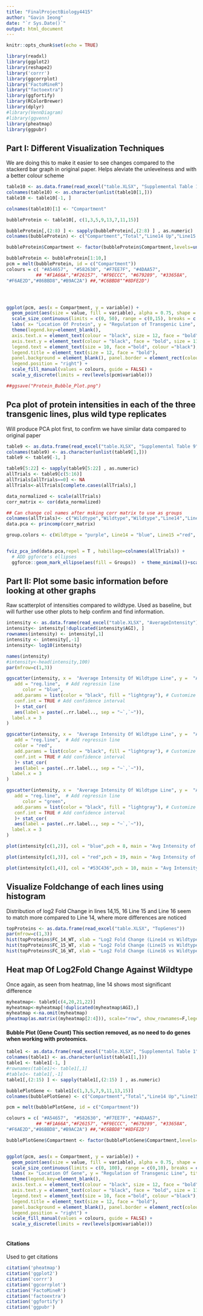 ```yaml
---
title: "FinalProjectBiology4415"
author: "Gavin Ieong"
date: "`r Sys.Date()`"
output: html_document
---
```


```r
knitr::opts_chunk$set(echo = TRUE)
```


```r
library(readxl)
library(ggplot2)
library(reshape2)
library('corrr')
library(ggcorrplot)
library("FactoMineR")
library("factoextra")
library(ggfortify)
library(RColorBrewer)
library(dplyr)
#library(VennDiagram)
#library(ggvenn)
library(pheatmap)
library(ggpubr)
```



## Part I: Different Visualization Techniques
We are doing this to make it easier to see changes compared to the stackerd bar graph in original paper. Helps aleviate the unlevelness and with a better colour scheme



```r
table10 <- as.data.frame(read_excel("table.XLSX", "Supplemental Table 10"))
colnames(table10) <- as.character(unlist(table10[1,]))
table10 <- table10[-1, ]

colnames(table10)[1] <- "Compartment"

bubbleProtein <- table10[, c(1,3,5,9,13,7,11,15)]

bubbleProtein[,(2:8) ] <- sapply(bubbleProtein[,(2:8) ] , as.numeric)
colnames(bubbleProtein) <- c("Compartment","Total","Line14 Up","Line15 Up","Line16 Up","Line14 Down","Line15 Down","Line16 Down")

bubbleProtein$Compartment <- factor(bubbleProtein$Compartment,levels=unique(bubbleProtein$Compartment))

bubbleProtein <- bubbleProtein[1:10,]
pcm = melt(bubbleProtein, id = c("Compartment"))
colours = c( "#A54657",  "#582630", "#F7EE7F", "#4DAA57",
           ## "#F1A66A","#F26157", "#F9ECCC", "#679289", "#33658A",
"#F6AE2D","#86BBD8","#B9AC2A") ##,"#C6BBD8""#8DFE2D")




ggplot(pcm, aes(x = Compartment, y = variable)) + 
  geom_point(aes(size = value, fill = variable), alpha = 0.75, shape = 21) + 
  scale_size_continuous(limits = c(0, 50), range = c(0,15), breaks = c(0,10, 20,30,40,50)) + 
  labs( x= "Location Of Protein", y = "Regulation of Transgenic Line", title = "Localization of Proteins", size = "Percentage Of Proteins", fill = "")  + 
  theme(legend.key=element_blank(), 
  axis.text.x = element_text(colour = "black", size = 12, face = "bold", angle = 90, vjust = 0.3, hjust = 1), 
  axis.text.y = element_text(colour = "black", face = "bold", size = 11), 
  legend.text = element_text(size = 10, face ="bold", colour ="black"), 
  legend.title = element_text(size = 12, face = "bold"), 
  panel.background = element_blank(), panel.border = element_rect(colour = "black", fill = NA, size = .5), 
  legend.position = "right") +  
  scale_fill_manual(values = colours, guide = FALSE) + 
  scale_y_discrete(limits = rev(levels(pcm$variable)))

##ggsave("Protein_Bubble_Plot.png")
```



## Pca plot of protein intensities in each of the three transgenic lines, plus wild type replicates
Will produce PCA plot first, to confirm we have similar data compared to original paper
```r
table9 <- as.data.frame(read_excel("table.XLSX", "Supplemental Table 9"))
colnames(table9) <- as.character(unlist(table9[1,]))
table9 <- table9[-1, ]

table9[5:22] <- sapply(table9[5:22] , as.numeric)
allTrials <- table9[c(5:16)]
allTrials[allTrials==0] <- NA
allTrials<-allTrials[complete.cases(allTrials),]

data_normalized <- scale(allTrials)
corr_matrix <- cor(data_normalized)

## Can change col names after msking corr matrix to use as groups
colnames(allTrials)<- c("Wildtype","Wildtype","Wildtype","Line14","Line14","Line14","Line15","Line15","Line15","Line16","Line16","Line16")
data.pca <- princomp(corr_matrix)

group.colors <- c(Wildtype = "purple", Line14 = "blue", Line15 ="red", Line16 = "green")


fviz_pca_ind(data.pca,repel = T , habillage=colnames(allTrials)) +
  # ADD ggforce's ellipses
  ggforce::geom_mark_ellipse(aes(fill = Groups))  + theme_minimal()+scale_color_manual(values=group.colors)+scale_fill_manual(values=group.colors)

```

## Part II: Plot some basic information before looking at other graphs
Raw scatterplot of intensities compared to wildtype. Used as baseline, but will further use other plots to help confirm and find information.
```r


intensity <- as.data.frame(read_excel("table.XLSX", "AverageIntensity"))
intensity<- intensity[!duplicated(intensity$AGI), ]
rownames(intensity) <- intensity[,1]
intensity <- intensity[,-1]
intensity<- log10(intensity)

names(intensity)
#intensity<-head(intensity,100)
par(mfrow=c(1,3))

ggscatter(intensity, x =  "Average Intensity Of Wildtype Line", y =  "Average Intensity Of  Line 14" ,
   add = "reg.line",  # Add regressin line
      color = "blue",
   add.params = list(color = "black", fill = "lightgray"), # Customize reg. line
   conf.int = TRUE # Add confidence interval
   )+ stat_cor(
   aes(label = paste(..rr.label.., sep = "~`,`~")),
  label.x = 3
)

ggscatter(intensity, x =  "Average Intensity Of Wildtype Line", y =  "Average Intensity Of  Line 15" ,
   add = "reg.line",  # Add regressin line
   color = "red",
   add.params = list(color = "black", fill = "lightgray"), # Customize reg. line
   conf.int = TRUE # Add confidence interval
   )+ stat_cor(
   aes(label = paste(..rr.label.., sep = "~`,`~")),
  label.x = 3
)

ggscatter(intensity, x =  "Average Intensity Of Wildtype Line", y =  "Average Intensity Of Line 16" ,
   add = "reg.line",  # Add regressin line
      color = "green",
   add.params = list(color = "black", fill = "lightgray"), # Customize reg. line
   conf.int = TRUE # Add confidence interval
   )+ stat_cor(
   aes(label = paste(..rr.label.., sep = "~`,`~")),
  label.x = 3
)

plot(intensity[c(1,2)], col = "blue",pch = 8, main = "Avg Intensity of Line 14 vs Wildtype")

plot(intensity[c(1,3)], col = "red",pch = 19, main = "Avg Intensity of Line 15 vs Wildtype")

plot(intensity[c(1,4)], col = "#53C436",pch = 10, main = "Avg Intensity of Line 16 vs Wildtype")

```


## Visualize Foldchange of each lines using histogram
Distribution of log2 Fold Change in lines 14,15, 16
Line 15 and Line 16 seem to match more compared to Line 14, where more differences are noticed
```r

topProteins <- as.data.frame(read_excel("table.XLSX", "TopGenes"))
par(mfrow=c(1,3))
hist(topProteins$FC_14_WT, xlab = "Log2 Fold Change (Line14 vs Wildtype)", main = "Protein Log 2 Foldchange Line 14",col = 'blue', border = "white")
hist(topProteins$FC_15_WT, xlab = "Log2 Fold Change (Line15 vs Wildtype)", main = "Protein Log 2 Foldchange Line 15",col = 'red', border = "white")
hist(topProteins$FC_16_WT, xlab = "Log2 Fold Change (Line16 vs Wildtype)", main = "Protein Log 2 Foldchange Line 16",col = 'green', border = "white")

```


## Heat map Of Log2Fold Change Against Wildtype 
 Once again, as seen from heatmap, line 14 shows most significant difference
```r
myheatmap<- table9[c(4,20,21,22)]
myheatmap<-myheatmap[!duplicated(myheatmap$AGI),]
myheatmap <-na.omit(myheatmap)
pheatmap(as.matrix((myheatmap[2:4])), scale="row", show_rownames=F,legend = TRUE, main = "Log2 Fold Change Value of Each Protein Per Transgenic Line")

```



#### Bubble Plot (Gene Count) This section removed, as no need to do genes when working with proteomics.
```r
table1 <- as.data.frame(read_excel("table.XLSX", "Supplemental Table 1"))
colnames(table1) <- as.character(unlist(table1[1,]))
table1 <- table1[-1, ]
#rownames(table1)<- table1[,1]
#table1<- table1[,-1]
table1[,(2:15) ] <- sapply(table1[,(2:15) ] , as.numeric)

bubblePlotGene <- table1[c(1,3,5,7,9,11,13,15)]
colnames(bubblePlotGene) <- c("Compartment","Total","Line14 Up","Line15 Up","Line16 Up","Line14 Down","Line15 Down","Line16 Down")

pcm = melt(bubblePlotGene, id = c("Compartment"))

colours = c( "#A54657",  "#582630", "#F7EE7F", "#4DAA57",
           ## "#F1A66A","#F26157", "#F9ECCC", "#679289", "#33658A",
"#F6AE2D","#86BBD8","#B9AC2A") ##,"#C6BBD8""#8DFE2D")

bubblePlotGene$Compartment <- factor(bubblePlotGene$Compartment,levels=unique(table$bubblePlotGene))


ggplot(pcm, aes(x = Compartment, y = variable)) + 
  geom_point(aes(size = value, fill = variable), alpha = 0.75, shape = 21) + 
  scale_size_continuous(limits = c(0, 100), range = c(0,10), breaks = c(0,20, 40, 60, 80, 100)) + 
  labs( x= "Location Of Gene", y = "Regulation of Transgenic Line", title = "Localization of Genes", size = "Gene Count Percentage", fill = "")  + 
  theme(legend.key=element_blank(), 
  axis.text.x = element_text(colour = "black", size = 12, face = "bold", angle = 90, vjust = 0.3, hjust = 1), 
  axis.text.y = element_text(colour = "black", face = "bold", size = 11), 
  legend.text = element_text(size = 10, face ="bold", colour ="black"), 
  legend.title = element_text(size = 12, face = "bold"), 
  panel.background = element_blank(), panel.border = element_rect(colour = "black", fill = NA, size = .5), 
  legend.position = "right") +  
  scale_fill_manual(values = colours, guide = FALSE) + 
  scale_y_discrete(limits = rev(levels(pcm$variable)))
  

```


#### Citations
Used to get citations
```r
citation('pheatmap')
citation('ggplot2')
citation('corrr')
citation('ggcorrplot')
citation('FactoMineR')
citation('factoextra')
citation('ggfortify')
citation('ggpubr')
```